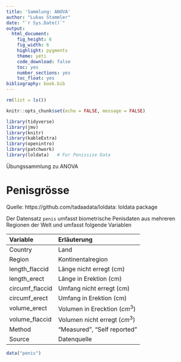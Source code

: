```yaml
---
title: 'Sammlung: ANOVA'
author: "Lukas Stammler"
date: "`r Sys.Date()`"
output:
  html_document:
    fig_height: 6
    fig_width: 6
    highlight: pygments
    theme: yeti
    code_download: false
    toc: yes
    number_sections: yes
    toc_float: yes
bibliography: book.bib
---
```


```r
rm(list = ls())

knitr::opts_chunk$set(echo = FALSE, message = FALSE)

library(tidyverse)
library(jmv)
library(knitr)
library(kableExtra)
library(openintro)
library(patchwork)
library(loldata)   # For Penissize Data
```

Übungssammlung zu ANOVA

# Penisgrösse {.tabset}   

Quelle: https://github.com/tadaadata/loldata: loldata package   

Der Datensatz `penis` umfasst biometrische Penisdaten aus mehreren Regionen der 
Welt und umfasst folgende Variablen

|Variable|Erläuterung|
|:-------|:----------|
|Country|Land|
|Region|Kontinentalregion|
|length_flaccid|Länge nicht erregt (cm)|
|length_erect|Länge in Erektion (cm)|
|circumf_flaccid|Umfang nicht erregt (cm)
|circumf_erect|Umfang in Erektion (cm)|
|volume_erect|Volumen in Erecktion ($cm^3$)|
|volume_flaccid|Volumen nicht erregt ($cm^3$)|
|Method|"Measured", "Self reported"|
|Source|Datenquelle|



```r
data("penis")
```



